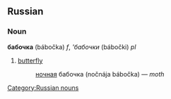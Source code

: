 ==Russian==
===Noun===
'''бабочка''' (bábočka) ''f'', '''бабочки'' (bábočki) ''pl''

# [[butterfly]]
#:[[ночной|ночная]] бабочка (nočnája bábočka) — ''moth''

[[Category:Russian nouns]]
